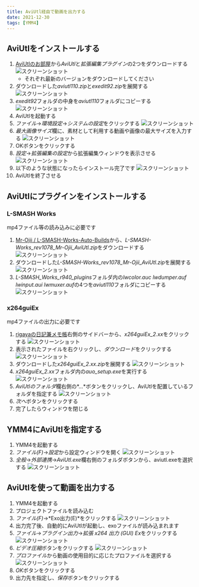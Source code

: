 ```yaml
---
title: AviUtl経由で動画を出力する
date: 2021-12-30
tags: [YMM4]
---
```

## AviUtlをインストールする
1. [AviUtlのお部屋](http://spring-fragrance.mints.ne.jp/aviutl/)から*AviUtl*と*拡張編集プラグイン*の2つをダウンロードする
![スクリーンショット](AviUtl経由で動画を出力する_5837.png)
   - それぞれ最新のバージョンをダウンロードしてください
1. ダウンロードした*aviutl110.zip*と*exedit92.zip*を展開する
![スクリーンショット](AviUtl経由で動画を出力する_0115.png)
1. *exedit92*フォルダの中身を*aviutl110*フォルダにコピーする
![スクリーンショット](AviUtl経由で動画を出力する_0229.png)
1. AviUtlを起動する
1. *ファイル*→*環境設定*→*システムの設定*をクリックする
![スクリーンショット](AviUtl経由で動画を出力する_0950.png)
1. *最大画像サイズ*欄に、素材として利用する動画や画像の最大サイズを入力する
![スクリーンショット](AviUtl経由で動画を出力する_1158.png)
1. OKボタンをクリックする
1. *設定*→*拡張編集の設定*から拡張編集ウィンドウを表示させる
![スクリーンショット](AviUtl経由で動画を出力する_0530.png)
1. 以下のような状態になったらインストール完了です
![スクリーンショット](AviUtl経由で動画を出力する_0620.png)
1. AviUtlを終了させる

## AviUtlにプラグインをインストールする
### L-SMASH Works
mp4ファイル等の読み込みに必要です
1. [Mr-Ojii / L-SMASH-Works-Auto-Builds](https://github.com/Mr-Ojii/L-SMASH-Works-Auto-Builds/releases)から、*L-SMASH-Works_rev1078_Mr-Ojii_AviUtl.zip*をダウンロードする
![スクリーンショット](AviUtl経由で動画を出力する_2836.png)
1. ダウンロードした*L-SMASH-Works_rev1078_Mr-Ojii_AviUtl.zip*を展開する
![スクリーンショット](AviUtl経由で動画を出力する_3035.png)
1. *L-SMASH_Works_r940_plugins*フォルダ内の*lwcolor.auc* *lwdumper.auf* *lwinput.aui* *lwmuxer.auf*の4つを*aviutl110*フォルダにコピーする
![スクリーンショット](AviUtl経由で動画を出力する_2040.png)

### x264guiEx
mp4ファイルの出力に必要です
1. [rigayaの日記兼メモ帳](https://rigaya34589.blog.fc2.com/)右側のサイドバーから、*x264guiEx_2.xx*をクリックする
![スクリーンショット](AviUtl経由で動画を出力する_3146.png)
1. 表示されたファイルを右クリックし、*ダウンロード*をクリックする
![スクリーンショット](AviUtl経由で動画を出力する_3411.png)
1. ダウンロードした*x264guiEx_2.xx.zip*を展開する
![スクリーンショット](AviUtl経由で動画を出力する_3624.png)
1. *x264guiEx_2.xx*フォルダ内の*auo_setup.exe*を実行する
![スクリーンショット](AviUtl経由で動画を出力する_3801.png)
1. *AviUtlのフォルダ*欄右側の*...*ボタンをクリックし、AviUtlを配置しているフォルダを指定する
![スクリーンショット](AviUtl経由で動画を出力する_4317.png)
1. *次へ*ボタンをクリックする
1. 完了したらウィンドウを閉じる

## YMM4にAviUtlを指定する
1. YMM4を起動する
1. *ファイル(F)*→*設定*から設定ウィンドウを開く
![スクリーンショット](AviUtl経由で動画を出力する_4711.png)
1. *全般*→*外部連携*→*AviUtl.exe*欄右側のフォルダボタンから、aviutl.exeを選択する
![スクリーンショット](AviUtl経由で動画を出力する_4932.png)

## AviUtlを使って動画を出力する
1. YMM4を起動する
1. プロジェクトファイルを読み込む
1. *ファイル(F)*→*Exo出力(E)*をクリックする
![スクリーンショット](AviUtl経由で動画を出力する_5010.png)
1. 出力完了後、自動的にAviUtlが起動し、exoファイルが読み込まれます
1. *ファイル*→*プラグイン出力*→*拡張 x264 出力 (GUI) Ex*をクリックする
![スクリーンショット](AviUtl経由で動画を出力する_5215.png)
1. *ビデオ圧縮*ボタンをクリックする
![スクリーンショット](AviUtl経由で動画を出力する_0301.png)
1. *プロファイル*から動画の使用目的に応じたプロファイルを選択する
![スクリーンショット](AviUtl経由で動画を出力する_0425.png)
1. *OK*ボタンをクリックする
1. 出力先を指定し、*保存*ボタンをクリックする